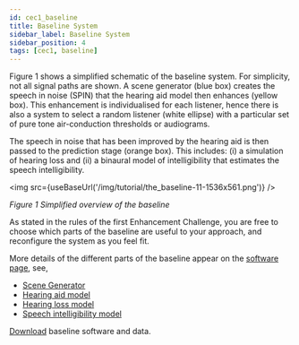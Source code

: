 ```yaml
---
id: cec1_baseline
title: Baseline System
sidebar_label: Baseline System
sidebar_position: 4
tags: [cec1, baseline]
---
```




Figure 1 shows a simplified schematic of the baseline system. For simplicity, not all signal paths are shown. A scene generator (blue box) creates the speech in noise (SPIN) that the hearing aid model then enhances (yellow box). This enhancement is individualised for each listener, hence there is also a system to select a random listener (white ellipse) with a particular set of pure tone air-conduction thresholds or audiograms.

The speech in noise that has been improved by the hearing aid is then passed to the prediction stage (orange box). This includes: (i) a simulation of hearing loss and (ii) a binaural model of intelligibility that estimates the speech intelligibility.

<img src={useBaseUrl('/img/tutorial/the_baseline-11-1536x561.png')} />

*Figure 1 Simplified overview of the baseline*

As stated in the rules of the first Enhancement Challenge, you are free to choose which parts of the baseline are useful to your approach, and reconfigure the system as you feel fit.

More details of the different parts of the baseline appear on the [software page](./cec1_software), see,

- [Scene Generator](./cec1_software#a-scene-generator)
- [Hearing aid model](./cec1_software#b-baseeline-hearing-aid-processor)
- [Hearing loss model](./cec1_software#d-hearing-loss-model)
- [Speech intelligibility model](./cec1_software#e-speech-intelligibility-model)

[Download](./cec1_download) baseline software and data.